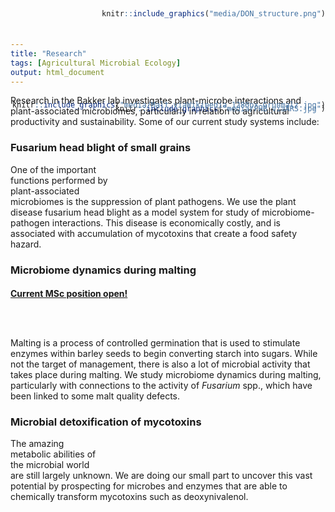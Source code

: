 ```yaml
---
title: "Research"
tags: [Agricultural Microbial Ecology]
output: html_document
---
```


Research in the Bakker lab investigates plant-microbe interactions and plant-associated microbiomes, particularly in relation to agricultural productivity and sustainability. Some of our current study systems include:

### Fusarium head blight of small grains  
<div style= "float:right;position: relative; top: -110px;">
```r
knitr::include_graphics("media/FHB_viaARS.jpg")
```
</div>
One of the important functions performed by plant-associated microbiomes is the suppression of plant pathogens. We use the plant disease fusarium head blight as a model system for study of microbiome-pathogen interactions. This disease is economically costly, and is associated with accumulation of mycotoxins that create a food safety hazard.  
  
  
### Microbiome dynamics during malting  
#### [Current MSc position open!](media/Fusarium_MaltingBarley_MScPosition_UManitoba.pdf)  
<div style = "float:right;position: relative; top: -350px;">
```r
knitr::include_graphics("media/Malt_viaWikipedia_1280px-Grünmalz.jpg")
```
</div>
Malting is a process of controlled germination that is used to stimulate enzymes within barley seeds to begin converting starch into sugars. While not the target of management, there is also a lot of microbial activity that takes place during malting. We study microbiome dynamics during malting, particularly with connections to the activity of *Fusarium* spp., which have been linked to some malt quality defects.  
  
  
### Microbial detoxification of mycotoxins  
<div style= "float:right;position: relative; top: -700px;">
```r
knitr::include_graphics("media/DON_structure.png")
```
</div>
The amazing metabolic abilities of the microbial world are still largely unknown. We are doing our small part to uncover this vast potential by prospecting for microbes and enzymes that are able to chemically transform mycotoxins such as deoxynivalenol.
